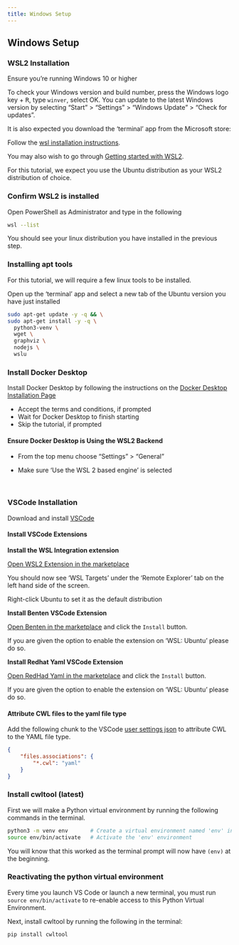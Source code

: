 ```yaml
---
title: Windows Setup
---
```


## Windows Setup

### WSL2 Installation

::::::::::::::::::prereq

Ensure you're running Windows 10 or higher

To check your Windows version and build number, press the Windows logo key + <kbd>R</kbd>, type `winver`, select OK.
You can update to the latest Windows version by selecting "Start" > "Settings" > "Windows Update" > "Check for updates".

It is also expected you download the 'terminal' app from the Microsoft store:

::::::::::::::::::

Follow the [wsl installation instructions][wsl_installation_instructions].

You may also wish to go through [Getting started with WSL2][getting_started_with_wsl2].

::::::::::::::: callout

For this tutorial, we expect you use the Ubuntu distribution as your WSL2 distribution of choice.

::::::::::::::::

### Confirm WSL2 is installed

Open PowerShell as Administrator and type in the following

```bash
wsl --list
```

You should see your linux distribution you have installed in the previous step.

### Installing apt tools

For this tutorial, we will require a few linux tools to be installed.

Open up the 'terminal' app and select a new tab of the Ubuntu version you have just installed

```bash
sudo apt-get update -y -q && \
sudo apt-get install -y -q \
  python3-venv \
  wget \
  graphviz \
  nodejs \
  wslu
```

### Install Docker Desktop

Install Docker Desktop by following the instructions on the [Docker Desktop Installation Page][windows_docker_desktop_installation_page]

* Accept the terms and conditions, if prompted
* Wait for Docker Desktop to finish starting
* Skip the tutorial, if prompted


#### Ensure Docker Desktop is Using the WSL2 Backend

* From the top menu choose "Settings" > "General"

* Make sure 'Use the WSL 2 based engine' is selected

<br>

### VSCode Installation

Download and install [VSCode][vs_code]


#### Install VSCode Extensions



**Install the WSL Integration extension**

[Open WSL2 Extension in the marketplace][remote_wsl_vs_code_marketplace]

You should now see 'WSL Targets' under the 'Remote Explorer' tab on the left hand side of the screen.

Right-click Ubuntu to set it as the default distribution



**Install Benten VSCode Extension**

[Open Benten in the marketplace][benten_vs_code_marketplace] and click the `Install` button.

If you are given the option to enable the extension on 'WSL: Ubuntu' please do so.



**Install Redhat Yaml VSCode Extension**

[Open RedHad Yaml in the marketplace][redhat_yaml_vs_code_marketplace] and click the `Install` button.

If you are given the option to enable the extension on 'WSL: Ubuntu' please do so.



#### Attribute CWL files to the yaml file type

Add the following chunk to the VSCode [user settings json][user_settings_json] to attribute CWL to the YAML file type.

```json
{
    "files.associations": {
        "*.cwl": "yaml"
    }
}
```


### Install cwltool (latest)

First we will make a Python virtual environment by running the following commands in the terminal.

```bash
python3 -m venv env       # Create a virtual environment named 'env' in the current directory
source env/bin/activate   # Activate the 'env' environment
```

You will know that this worked as the terminal prompt will now have `(env)` at the beginning.


### Reactivating the python virtual environment

Every time you launch VS Code or launch a new terminal, you must run `source env/bin/activate`
to re-enable access to this Python Virtual Environment.

Next, install cwltool by running the following in the terminal:

```bash
pip install cwltool
```


[vs_code]: https://code.visualstudio.com/
[benten_vs_code_marketplace]: https://marketplace.visualstudio.com/items?itemName=sbg-rabix.benten-cwl
[redhat_yaml_vs_code_marketplace]: https://marketplace.visualstudio.com/items?itemName=redhat.vscode-yaml
[user_settings_json]: https://code.visualstudio.com/docs/getstarted/settings#_settingsjson
[wsl_installation_instructions]: https://learn.microsoft.com/en-us/windows/wsl/install
[getting_started_with_wsl2]: https://medium.com/@awlucattini_60867/getting-started-with-wsl2-c11826654776?source=friends_link&sk=ddd411c0794ba2fce877984c300882ae
[windows_docker_desktop_installation_page]: https://docs.docker.com/desktop/install/windows-install/
[remote_wsl_vs_code_marketplace]: https://marketplace.visualstudio.com/items?itemName=ms-vscode-remote.remote-wsl
